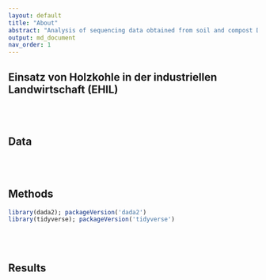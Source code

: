 ```yaml
---
layout: default
title: "About"
abstract: "Analysis of sequencing data obtained from soil and compost DNA extracts. The samples were collected over x years on "
output: md_document
nav_order: 1
---
```


## Einsatz von Holzkohle in der industriellen Landwirtschaft (EHIL)

\
\

## Data  



\
\

## Methods  
```r
library(dada2); packageVersion('dada2')
library(tidyverse); packageVersion('tidyverse')
```



\
\

## Results  



\
\